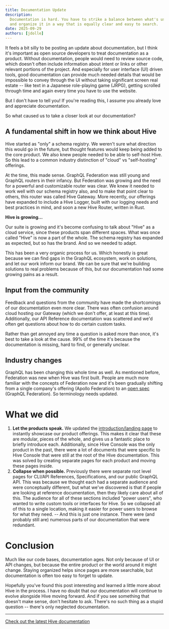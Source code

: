 ```yaml
---
title: Documentation Update
description:
  Documentation is hard. You have to strike a balance between what's useful and what's excessive;
  and organize it in a way that is equally clear and easy to search.
date: 2025-09-29
authors: [jdolle]
---
```


It feels a bit silly to be posting an update about documentation, but I think it's important as open
source developers to treat documentation as a product. Without documentation, people would need to
review source code, which doesn't often include information about intent or links or other relevant
portions of the project. And especially for user interface (UI) driven tools, good documentation can
provide much needed details that would be impossible to convey through the UI without taking
significant screen real estate -- like text in a Japanese role-playing game (JRPG), getting scrolled
through time and again every time you have to use the website.

But I don't have to tell you! If you're reading this, I assume you already love and appreciate
documentation.

So what caused us to take a closer look at our documentation?

## A fundamental shift in how we think about Hive

Hive started as "only" a schema registry. We weren't sure what direction this would go in the
future, but thought features would keep being added to the core product. We also knew people needed
to be able to self-host Hive. So this lead to a common industry distinction of "cloud" vs
"self-hosting" offerings.

At the time, this made sense. GraphQL Federation was still young and GraphQL routers in their
infancy. But Federation was growing and the need for a powerful and customizable router was clear.
We knew it needed to work well with our schema registry also, and to make that point clear to
others, this router was called Hive Gateway. More recently, our offerings have expanded to include a
Hive Logger, built with our logging needs and best practices in mind, and soon a new Hive Router,
written in Rust.

**Hive is growing...**

Our suite is growing and it's become confusing to talk about "Hive" as a cloud service, since these
products span different spaces. What was once called "Hive" is now a part of the whole. The schema
registry has expanded as expected, but so has the brand. And so we needed to adapt.

This has been a very organic process for us. Which honestly is great because we can find gaps in the
GraphQL ecosystem, work on solutions, and let our work inform our brand. We can be sure that we're
building solutions to real problems because of this, but our documentation had some growing pains as
a result.

## Input from the community

Feedback and questions from the community have made the shortcomings of our documentation even more
clear. There was often confusion around cloud hosting our Gateway (which we don't offer, at least at
this time). Additionally, our API Reference documentation was scattered and we'd often get questions
about how to do certain custom tasks.

Rather than get annoyed any time a question is asked more than once, it's best to take a look at the
cause. 99% of the time it's because the documentation is missing, hard to find, or generally
unclear.

## Industry changes

GraphQL has been changing this whole time as well. As mentioned before, Federation was new when Hive
was first built. People are much more familiar with the concepts of Federation now and it's been
gradually shifting from a single company's offering (Apollo Federation) to an
[open spec](https://open-federation.org/) (GraphQL Federation). So terminology needs updated.

# What we did

1. **Let the products speak.** We updated the
   [introduction/landing page](https://the-guild.dev/graphql/hive/docs) to instantly showcase our
   product offerings. This makes it clear that these are modular, pieces of the whole, and gives us
   a fantastic place to briefly introduce each. Additionally, since Hive Console was the only
   product in the past, there were a lot of documents that were specific to Hive Console that were
   still at the root of the Hive documentation. This was solved by creating separate pages for each
   product and moving these pages inside.
2. **Collapse when possible.** Previously there were separate root level pages for CLI/API
   References, Specifications, and our public GraphQL API. This was because we thought each had a
   separate audience and were conceptually different, but what we've discovered is that if people
   are looking at reference documentation, then they likely care about all of this. The audience for
   all of these sections included "power users", who wanted to write custom tools or interfaces for
   Hive. So we collapsed all of this to a single location, making it easier for power users to
   browse for what they need. -- And this is just one instance. There were (and probably still are)
   numerous parts of our documentation that were redundant.

# Conclusion

Much like our code bases, documentation ages. Not only because of UI or API changes, but because the
entire product or the world around it might change. Staying organized helps since pages are more
searchable, but documentation is often too easy to forget to update.

Hopefully you've found this post interesting and learned a little more about Hive in the process. I
have no doubt that our documentation will continue to evolve alongside Hive moving forward. And if
you see something that doesn't make sense, don't hesitate to ask. There's no such thing as a stupid
question -- there's only neglected documentation.

---

[Check out the latest Hive documentation](/docs)
